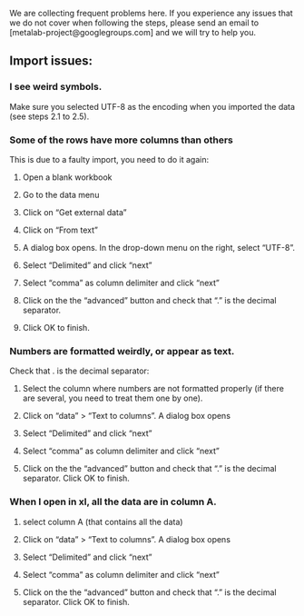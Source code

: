 We are collecting frequent problems here. If you experience any issues that we do not cover when following the steps, please send an email to [metalab-project@googlegroups.com] and we will try to help you.  

## Import issues:

### I see weird symbols.

Make sure you selected UTF-8 as the encoding when you imported the data (see steps 2.1 to 2.5). 

### Some of the rows have more columns than others

This is due to a faulty import, you need to do it again:

1. Open a blank workbook

2. Go to the data menu

3. Click on “Get external data”

4. Click on “From text”

5. A dialog box opens. In the drop-down menu on the right, select “UTF-8”.

6. Select “Delimited” and click “next”

7. Select “comma” as column delimiter and click “next”

8. Click on the the “advanced” button and check that “.” is the decimal separator. 

9. Click OK to finish. 

### Numbers are formatted weirdly, or appear as text.

Check that . is the decimal separator: 

1. Select the column where numbers are not formatted properly (if there are several, you need to treat them one by one). 

2. Click on “data” > “Text to columns”. A dialog box opens

3. Select “Delimited” and click “next”

4. Select “comma” as column delimiter and click “next”

5. Click on the the “advanced” button and check that “.” is the decimal separator. Click OK to finish. 

### When I open in xl, all the data are in column A.

1. select column A (that contains all the data)

2. Click on “data” > “Text to columns”. A dialog box opens

3. Select “Delimited” and click “next”

4. Select “comma” as column delimiter and click “next”

5. Click on the the “advanced” button and check that “.” is the decimal separator. Click OK to finish. 